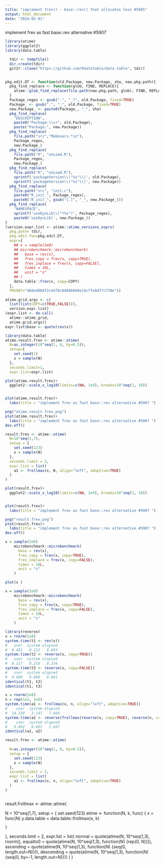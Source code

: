 ```yaml
---
title: "implement frev() - base::rev() that allocates less #5885"
output: html_document
date: "2024-02-01"
---
```



implement frev as fast base::rev alternative #5907
```r


library(atime)
library(ggplot2)
library(data.table)

```

```r
  tdir <- tempfile()
  dir.create(tdir)
  git2r::clone("https://github.com/Rdatatable/data.table", tdir)
  
```


```r
pkg.edit.DT <- function(old.Package, new.Package, sha, new.pkg.path){
  pkg_find_replace <- function(glob, FIND, REPLACE){
    atime::glob_find_replace(file.path(new.pkg.path, glob), FIND, REPLACE)
  }
  Package_regex <- gsub(".", "_?", old.Package, fixed=TRUE)
  Package_ <- gsub(".", "_", old.Package, fixed=TRUE)
  new.Package_ <- paste0(Package_, "_", sha)
  pkg_find_replace(
    "DESCRIPTION", 
    paste0("Package:\\s+", old.Package),
    paste("Package:", new.Package))
  pkg_find_replace(
    file.path("src","Makevars.*in"),
    Package_regex,
    new.Package_)
  pkg_find_replace(
    file.path("R", "onLoad.R"),
    Package_regex,
    new.Package_)
  pkg_find_replace(
    file.path("R", "onLoad.R"),
    sprintf('packageVersion\\("%s"\\)', old.Package),
    sprintf('packageVersion\\("%s"\\)', new.Package))
  pkg_find_replace(
    file.path("src", "init.c"),
    paste0("R_init_", Package_regex),
    paste0("R_init_", gsub("[.]", "_", new.Package_)))
  pkg_find_replace(
    "NAMESPACE",
    sprintf('useDynLib\\("?%s"?', Package_regex),
    paste0('useDynLib(', new.Package_))
}
(version.expr.list <- atime::atime_versions_exprs(
  pkg.path= tdir,
  pkg.edit.fun=pkg.edit.DT,
  expr={
    ## x = sample(2e8)
    ## microbenchmark::microbenchmark(
    ##   base = rev(x),
    ##   frev_copy = frev(x, copy=TRUE),
    ##   frev_inplace = frev(x, copy=FALSE),
    ##   times = 10L,
    ##   unit = "s"
    ## )
    data.table::frev(x, copy=COPY)
  },
  PR5907="48ded0b8f2c4df8c8466b698e19cffe8d77c778e"))
  
atime.grid.args <- c(
  list(list(COPY=c(TRUE,FALSE))),
  version.expr.list)
(expr.list <- do.call(
  atime::atime_grid,
  atime.grid.args))
expr.list$base <- quote(rev(x))

library(data.table)
atime.result.frev <- atime::atime(
  N=as.integer(10^seq(1, 8, by=0.5)),
  setup={
    set.seed(1)
    x = sample(N)
  },
  seconds.limit=1,
  expr.list=expr.list)
```


```r
plot(atime.result.frev)+
  ggplot2::scale_x_log10(limits=c(NA, 1e9), breaks=10^seq(1, 10))


plot(atime.result.frev)+
  labs(title = "implement frev as fast base::rev alternative #5907 ")

png("atime.result.frev.png")
plot(atime.result.frev)+
  labs(title = "implement frev as fast base::rev alternative #5907 ")
dev.off()

```
```r
result.frev <- atime::atime(
  N=10^seq(1,7),
  setup = {
    set.seed(123)
    x = sample(N)
  },
  seconds.limit = 2,
  expr.list = list(
    a1 <- frollmax(x, N, align="left", adaptive=TRUE)
  )
)
```

```r
plot(result.frev)+
  ggplot2::scale_x_log10(limits=c(NA, 1e9), breaks=10^seq(1, 10))


plot(result.frev)+
  labs(title = "implement frev as fast base::rev alternative #5907 ")

png("result.frev.png")
plot(result.frev)+
  labs(title = "implement frev as fast base::rev alternative #5907 ")
dev.off()
```


```r
x = sample(2e8)
    microbenchmark::microbenchmark(
      base = rev(x),
      frev_copy = frev(x, copy=TRUE),
      frev_inplace = frev(x, copy=FALSE),
      times = 10L,
      unit = "s"
    )
```

```r
plot(x )
```





























```r
x = sample(2e8)
    microbenchmark::microbenchmark(
      base = rev(x),
      frev_copy = frev(x, copy=TRUE),
      frev_inplace = frev(x, copy=FALSE),
      times = 10L,
      unit = "s"
    )
```



```r
library(reverse)
x = rnorm(1e8)
system.time(t1 <- rev(x))
#   user  system elapsed 
#  0.481   0.212   0.693 
system.time(t2 <- reverse(x, copy=TRUE))
#   user  system elapsed 
#  0.117   0.216   0.334 
system.time(t3 <- reverse(x, copy=FALSE))
#   user  system elapsed 
#  0.060   0.000   0.061 
identical(t1, t2)
identical(t1, t3)

x = rnorm(1e8)
n = rep(1e2, 1e8)
system.time(a1 <- frollmax(x, n, align="left", adaptive=TRUE))
#    user  system elapsed 
#  14.330   3.147   7.669
system.time(a2 <- reverse(frollmax(reverse(x, copy=TRUE), reverse(n, copy=TRUE), align="right", adaptive=TRUE), copy=FALSE))
#    user  system elapsed 
#   9.092   0.807   2.687 
identical(a1, a2)
```



```r
result.frev <- atime::atime(
  
  N=as.integer(10^seq(1, 8, by=0.5)),
  setup = {
    set.seed(123)
    x = sample(N)
  },
  seconds.limit = 2,
  expr.list = list(
    a1 <- frollmax(x, n, align="left", adaptive=TRUE)
  )
)
```


```r

```

result.frollmax <- atime::atime(
  
  N = 10^seq(1,7),
  setup = {
    set.seed(123)
    atime <- function(N, k, func) {
      x = func(N)
      y.data.table = data.table::frollmax(x, k)
      
    }
  },
  seconds.limit = 2,
  expr.list = list(
    normal = quote(atime(N, 10^seq(1,3), rnorm)),
    equalto0 = quote(atime(N, 10^seq(1,3), function(N) {rep(0, N)})),
    ascending = quote(atime(N, 10^seq(1,3), function(N) {seq(0, length.out=N)})),
    descending = quote(atime(N, 10^seq(1,3), function(N) {seq(0, by=-1, length.out=N)}))
  )
)